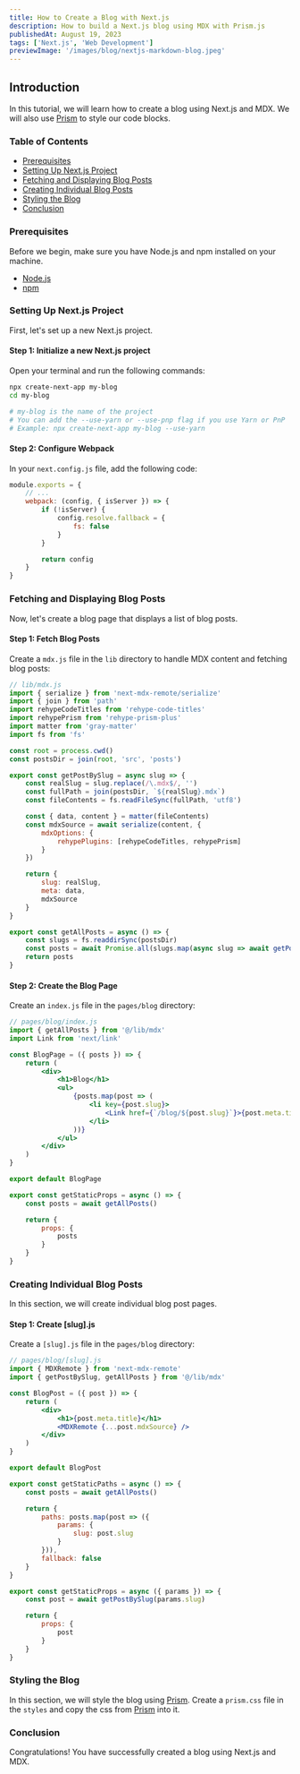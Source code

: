 ```yaml
---
title: How to Create a Blog with Next.js
description: How to build a Next.js blog using MDX with Prism.js
publishedAt: August 19, 2023
tags: ['Next.js', 'Web Development']
previewImage: '/images/blog/nextjs-markdown-blog.jpeg'
---
```


## Introduction

In this tutorial, we will learn how to create a blog using Next.js and MDX. We will also use [Prism](https://github.com/PrismJS/prism-themes) to style our code blocks.

### Table of Contents

-   [Prerequisites](#prerequisites)
-   [Setting Up Next.js Project](#setting-up-nextjs-project)
-   [Fetching and Displaying Blog Posts](#fetching-and-displaying-blog-posts)
-   [Creating Individual Blog Posts](#creating-individual-blog-posts)
-   [Styling the Blog](#styling-the-blog)
-   [Conclusion](#conclusion)

### Prerequisites

Before we begin, make sure you have Node.js and npm installed on your machine.

-   [Node.js](https://nodejs.org/en/)
-   [npm](https://www.npmjs.com/)

### Setting Up Next.js Project

First, let's set up a new Next.js project.

#### Step 1: Initialize a new Next.js project

Open your terminal and run the following commands:

```bash
npx create-next-app my-blog
cd my-blog

# my-blog is the name of the project
# You can add the --use-yarn or --use-pnp flag if you use Yarn or PnP
# Example: npx create-next-app my-blog --use-yarn
```

#### Step 2: Configure Webpack

In your `next.config.js` file, add the following code:

```js
module.exports = {
    // ...
    webpack: (config, { isServer }) => {
        if (!isServer) {
            config.resolve.fallback = {
                fs: false
            }
        }

        return config
    }
}
```

### Fetching and Displaying Blog Posts

Now, let's create a blog page that displays a list of blog posts.

#### Step 1: Fetch Blog Posts

Create a `mdx.js` file in the `lib` directory to handle MDX content and fetching blog posts:

```jsx
// lib/mdx.js
import { serialize } from 'next-mdx-remote/serialize'
import { join } from 'path'
import rehypeCodeTitles from 'rehype-code-titles'
import rehypePrism from 'rehype-prism-plus'
import matter from 'gray-matter'
import fs from 'fs'

const root = process.cwd()
const postsDir = join(root, 'src', 'posts')

export const getPostBySlug = async slug => {
    const realSlug = slug.replace(/\.mdx$/, '')
    const fullPath = join(postsDir, `${realSlug}.mdx`)
    const fileContents = fs.readFileSync(fullPath, 'utf8')

    const { data, content } = matter(fileContents)
    const mdxSource = await serialize(content, {
        mdxOptions: {
            rehypePlugins: [rehypeCodeTitles, rehypePrism]
        }
    })

    return {
        slug: realSlug,
        meta: data,
        mdxSource
    }
}

export const getAllPosts = async () => {
    const slugs = fs.readdirSync(postsDir)
    const posts = await Promise.all(slugs.map(async slug => await getPostBySlug(slug)))
    return posts
}
```

#### Step 2: Create the Blog Page

Create an `index.js` file in the `pages/blog` directory:

```jsx
// pages/blog/index.js
import { getAllPosts } from '@/lib/mdx'
import Link from 'next/link'

const BlogPage = ({ posts }) => {
    return (
        <div>
            <h1>Blog</h1>
            <ul>
                {posts.map(post => (
                    <li key={post.slug}>
                        <Link href={`/blog/${post.slug}`}>{post.meta.title}</Link>
                    </li>
                ))}
            </ul>
        </div>
    )
}

export default BlogPage

export const getStaticProps = async () => {
    const posts = await getAllPosts()

    return {
        props: {
            posts
        }
    }
}
```

### Creating Individual Blog Posts

In this section, we will create individual blog post pages.

#### Step 1: Create [slug].js

Create a `[slug].js` file in the `pages/blog` directory:

```jsx
// pages/blog/[slug].js
import { MDXRemote } from 'next-mdx-remote'
import { getPostBySlug, getAllPosts } from '@/lib/mdx'

const BlogPost = ({ post }) => {
    return (
        <div>
            <h1>{post.meta.title}</h1>
            <MDXRemote {...post.mdxSource} />
        </div>
    )
}

export default BlogPost

export const getStaticPaths = async () => {
    const posts = await getAllPosts()

    return {
        paths: posts.map(post => ({
            params: {
                slug: post.slug
            }
        })),
        fallback: false
    }
}

export const getStaticProps = async ({ params }) => {
    const post = await getPostBySlug(params.slug)

    return {
        props: {
            post
        }
    }
}
```

### Styling the Blog

In this section, we will style the blog using [Prism](https://github.com/PrismJS/prism-themes).
Create a `prism.css` file in the `styles` and copy the css from [Prism](https://github.com/PrismJS/prism-themes) into it.

### Conclusion

Congratulations! You have successfully created a blog using Next.js and MDX.
